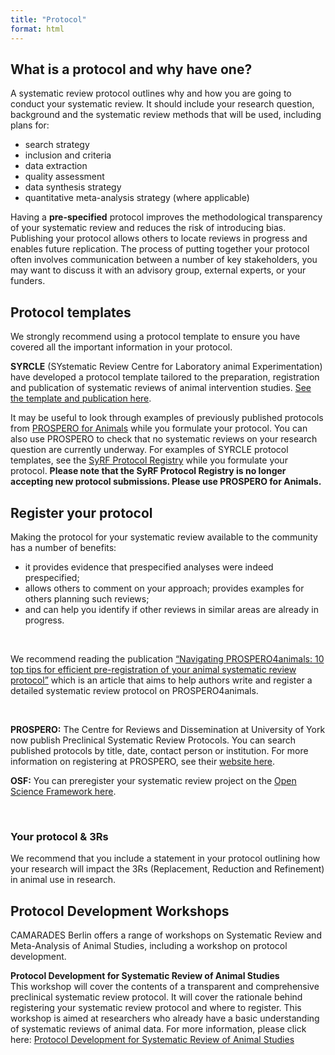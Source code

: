 ```yaml
---
title: "Protocol"
format: html
---
```


## What is a protocol and why have one?

A systematic review protocol outlines why and how you are going to conduct your systematic review. It should include your research question, background and the systematic review methods that will be used, including plans for:

-   search strategy
-   inclusion and criteria
-   data extraction
-   quality assessment
-   data synthesis strategy
-   quantitative meta-analysis strategy (where applicable)

Having a **pre-specified** protocol improves the methodological transparency of your systematic review and reduces the risk of introducing bias. Publishing your protocol allows others to locate reviews in progress and enables future replication. The process of putting together your protocol often involves communication between a number of key stakeholders, you may want to discuss it with an advisory group, external experts, or your funders.

## Protocol templates

We strongly recommend using a protocol template to ensure you have covered all the important information in your protocol. <br>

**SYRCLE** (SYstematic Review Centre for Laboratory animal Experimentation) have developed a protocol template tailored to the preparation, registration and publication of systematic reviews of animal intervention studies. [See the template and publication here](https://onlinelibrary.wiley.com/doi/epdf/10.1002/ebm2.7){target="_blank"}.

It may be useful to look through examples of previously published protocols from [PROSPERO for Animals](https://www.crd.york.ac.uk/prospero/#searchadvanced){target="_blank"} while you formulate your protocol. You can also use PROSPERO to check that no systematic reviews on your research question are currently underway. For examples of SYRCLE protocol templates, see the [SyRF Protocol Registry](https://syrf.org.uk/protocols/){target="_blank"} while you formulate your protocol. 
**Please note that the SyRF Protocol Registry is no longer accepting new protocol submissions. Please use PROSPERO for Animals.**

## Register your protocol

Making the protocol for your systematic review available to the community has a number of benefits:

-   it provides evidence that prespecified analyses were indeed prespecified; <br>
-   allows others to comment on your approach; provides examples for others planning such reviews; <br>
-   and can help you identify if other reviews in similar areas are already in progress.

<br>

We recommend reading the publication ["Navigating PROSPERO4animals: 10 top tips for efficient pre-registration of your animal systematic review protocol"](https://link.springer.com/article/10.1186/s12874-024-02146-0){target="_blank"} which is an article that aims to help authors write and register a detailed systematic review protocol on PROSPERO4animals.

<br>

**PROSPERO:** The Centre for Reviews and Dissemination at University of York now publish Preclinical Systematic Review Protocols. You can search published protocols by title, date, contact person or institution. For more information on registering at PROSPERO, see their [website here](https://www.crd.york.ac.uk/prospero/){target="_blank"}.

**OSF:** You can preregister your systematic review project on the [Open Science Framework here](https://osf.io/prereg/){target="_blank"}.

<br>

### Your protocol & 3Rs

We recommend that you include a statement in your protocol outlining how your research will impact the 3Rs (Replacement, Reduction and Refinement) in animal use in research.

## Protocol Development Workshops

CAMARADES Berlin offers a range of workshops on Systematic Review and Meta-Analysis of Animal Studies, including a workshop on protocol development.

**Protocol Development for Systematic Review of Animal Studies** <br> This workshop will cover the contents of a transparent and comprehensive preclinical systematic review protocol. It will cover the rationale behind registering your systematic review protocol and where to register. This workshop is aimed at researchers who already have a basic understanding of systematic reviews of animal data. For more information, please click here: [Protocol Development for Systematic Review of Animal Studies](https://www.bihealth.org/en/translation/innovation-enabler/quest-center/events/course/protocol-development-for-systematic-review-of-animal-studies){target="_blank"}
